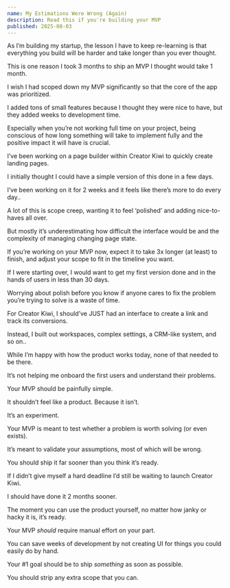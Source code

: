 ```yaml
---
name: My Estimations Were Wrong (Again)
description: Read this if you're building your MVP
published: 2025-08-03
---
```


As I’m building my startup, the lesson I have to keep re-learning is that everything you build will be harder and take longer than you ever thought.

This is one reason I took 3 months to ship an MVP I thought would take 1 month.

I wish I had scoped down my MVP significantly so that the core of the app was prioritized.

I added tons of small features because I thought they were nice to have, but they added weeks to development time.

Especially when you’re not working full time on your project, being conscious of how long something will take to implement fully and the positive impact it will have is crucial.

I’ve been working on a page builder within Creator Kiwi to quickly create landing pages.

I initially thought I could have a simple version of this done in a few days.

I’ve been working on it for 2 weeks and it feels like there’s more to do every day..

A lot of this is scope creep, wanting it to feel ‘polished’ and adding nice-to-haves all over.

But mostly it’s underestimating how difficult the interface would be and the complexity of managing changing page state.

If you’re working on your MVP now, expect it to take 3x longer (at least) to finish, and adjust your scope to fit in the timeline you want.

If I were starting over, I would want to get my first version done and in the hands of users in less than 30 days.

Worrying about polish before you know if anyone cares to fix the problem you’re trying to solve is a waste of time.

For Creator Kiwi, I should’ve JUST had an interface to create a link and track its conversions.

Instead, I built out workspaces, complex settings, a CRM-like system, and so on..

While I’m happy with how the product works today, none of that needed to be there.

It’s not helping me onboard the first users and understand their problems.

Your MVP should be painfully simple.

It shouldn’t feel like a product. Because it isn’t.

It’s an experiment.

Your MVP is meant to test whether a problem is worth solving (or even exists).

It’s meant to validate your assumptions, most of which will be wrong.

You should ship it far sooner than you think it’s ready.

If I didn’t give myself a hard deadline I’d still be waiting to launch Creator Kiwi.

I should have done it 2 months sooner.

The moment you can use the product yourself, no matter how janky or hacky it is, it’s ready.

Your MVP _should_ require manual effort on your part.

You can save weeks of development by not creating UI for things you could easily do by hand.

Your #1 goal should be to ship _something_ as soon as possible.

You should strip any extra scope that you can.
